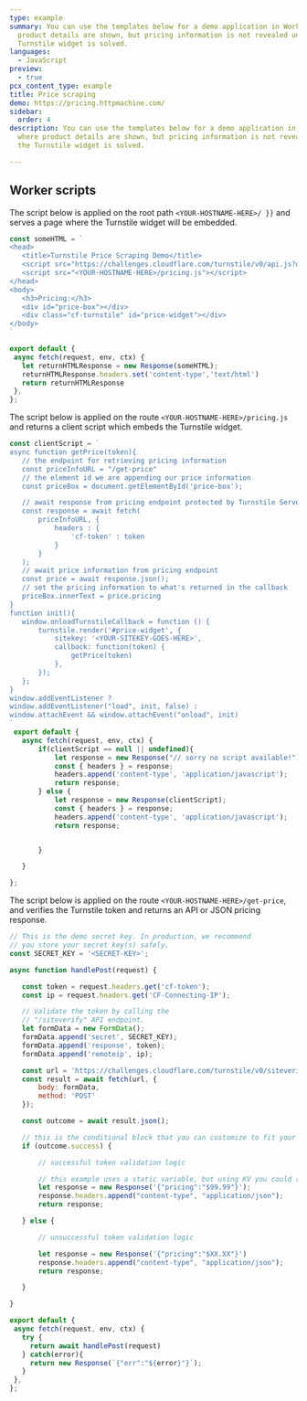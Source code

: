 ```yaml
---
type: example
summary: You can use the templates below for a demo application in Workers where
  product details are shown, but pricing information is not revealed until the
  Turnstile widget is solved.
languages:
  - JavaScript
preview:
  - true
pcx_content_type: example
title: Price scraping
demo: https://pricing.httpmachine.com/
sidebar:
  order: 4
description: You can use the templates below for a demo application in Workers
  where product details are shown, but pricing information is not revealed until
  the Turnstile widget is solved.

---
```



## Worker scripts

The script below is applied on the root path `<YOUR-HOSTNAME-HERE>/ }}` and serves a page where the Turnstile widget will be embedded.

<Tabs>

```js
const someHTML = `
<head>
   <title>Turnstile Price Scraping Demo</title>
   <script src="https://challenges.cloudflare.com/turnstile/v0/api.js?onload=onloadTurnstileCallback" async defer></script>
   <script src="<YOUR-HOSTNAME-HERE>/pricing.js"></script>
</head>
<body>
   <h3>Pricing:</h3>
   <div id="price-box"></div>
   <div class="cf-turnstile" id="price-widget"></div>
</body>
`

export default {
 async fetch(request, env, ctx) {
   let returnHTMLResponse = new Response(someHTML);
   returnHTMLResponse.headers.set('content-type','text/html')
   return returnHTMLResponse
 },
};
```

</Tabs>

The script below is applied on the route `<YOUR-HOSTNAME-HERE>/pricing.js` and returns a client script which embeds the Turnstile widget.

<Tabs>

```js
const clientScript = `
async function getPrice(token){
   // the endpoint for retrieving pricing information
   const priceInfoURL = "/get-price"
   // the element id we are appending our price information
   const priceBox = document.getElementById('price-box');

   // await response from pricing endpoint protected by Turnstile Server-Side Validation
   const response = await fetch(
       priceInfoURL, {
           headers : {
               'cf-token' : token
           }
       }
   );
   // await price information from pricing endpoint
   const price = await response.json();
   // set the pricing information to what's returned in the callback
   priceBox.innerText = price.pricing
}
function init(){
   window.onloadTurnstileCallback = function () {
       turnstile.render('#price-widget', {
           sitekey: '<YOUR-SITEKEY-GOES-HERE>',
           callback: function(token) {
               getPrice(token)
           },
       });
   };
}
window.addEventListener ?
window.addEventListener("load", init, false) :
window.attachEvent && window.attachEvent("onload", init)
`
 export default {
   async fetch(request, env, ctx) {
       if(clientScript == null || undefined){
           let response = new Response("// sorry no script available!")
           const { headers } = response;
           headers.append('content-type', 'application/javascript');
           return response;
       } else {
           let response = new Response(clientScript);
           const { headers } = response;
           headers.append('content-type', 'application/javascript');
           return response;


       }

   }

};
```

</Tabs>

The script below is applied on the route `<YOUR-HOSTNAME-HERE>/get-price`, and verifies the Turnstile token and returns an API or JSON pricing response.

<Tabs>

```js
// This is the demo secret key. In production, we recommend
// you store your secret key(s) safely.
const SECRET_KEY = '<SECRET-KEY>';

async function handlePost(request) {

   const token = request.headers.get('cf-token');
   const ip = request.headers.get('CF-Connecting-IP');

   // Validate the token by calling the
   // "/siteverify" API endpoint.
   let formData = new FormData();
   formData.append('secret', SECRET_KEY);
   formData.append('response', token);
   formData.append('remoteip', ip);

   const url = 'https://challenges.cloudflare.com/turnstile/v0/siteverify';
   const result = await fetch(url, {
       body: formData,
       method: 'POST'
   });

   const outcome = await result.json();

   // this is the conditional block that you can customize to fit your specific use-case
   if (outcome.success) {

       // successful token validation logic

       // this example uses a static variable, but using KV you could reference a catalog listing
       let response = new Response('{"pricing":"$99.99"}');
       response.headers.append("content-type", "application/json");
       return response;

   } else {

       // unsuccessful token validation logic

       let response = new Response('{"pricing":"$XX.XX"}')
       response.headers.append("content-type", "application/json");
       return response;

   }

}

export default {
 async fetch(request, env, ctx) {
   try {
     return await handlePost(request)
   } catch(error){
     return new Response(`{"err":"${error}"}`);
   }
 },
};
```

</Tabs>
